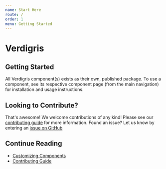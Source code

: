 ```yaml
---
name: Start Here
route: /
order: 1
menu: Getting Started
---
```


# Verdigris

## Getting Started

All Verdigris component(s) exists as their own, published package. To use a component, see its respective component page (from the main navigation) for installation and usage instructions.

## Looking to Contribute?
That's awesome! We welcome contributions of any kind! Please see our [contributing guide](../../guides/contributing) for more information. Found an issue? Let us know by entering an [issue on GitHub](https://github.com/andrew-codes/verdigris/issues)

## Continue Reading

- [Customizing Components](../customization)
- [Contributing Guide](../../guides/contributing)
